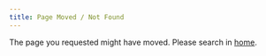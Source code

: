 ```yaml
---
title: Page Moved / Not Found
---
```


The page you requested might have moved. Please search in <a href="/">home</a>.